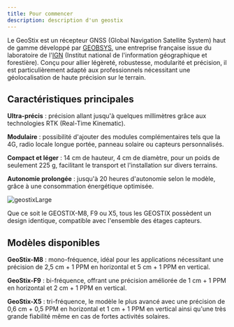 ```yaml
---
title: Pour commencer
description: description d'un geostix
---
```


Le GeoStix est un récepteur GNSS (Global Navigation Satellite System) haut de gamme développé par [GEOBSYS]('https://geobsys.com), une entreprise française issue du laboratoire de l'[IGN](https://ign.fr) (Institut national de l'information géographique et forestière). 
Conçu pour allier légèreté, robustesse, modularité et précision, il est particulièrement adapté aux professionnels nécessitant une géolocalisation de haute précision sur le terrain.​

## Caractéristiques principales
**Ultra-précis** : précision allant jusqu'à quelques millimètres grâce aux technologies RTK (Real-Time Kinematic).

**Modulaire** : possibilité d'ajouter des modules complémentaires tels que la 4G, radio locale longue portée, panneau solaire ou capteurs personnalisés.

**Compact et léger** : 14 cm de hauteur, 4 cm de diamètre, pour un poids de seulement 225 g, facilitant le transport et l'installation sur divers terrains.

**Autonomie prolongée** : jusqu'à 20 heures d'autonomie selon le modèle, grâce à une consommation énergétique optimisée.

 ![geostixLarge](/images/geostixLarge.png)


<Aside type="note" title="UN UNIQUE DESIGN">
  Que ce soit le GEOSTIX-M8, F9 ou X5, tous les GEOSTIX possèdent un design identique, compatible avec l'ensemble des étages capteurs. 
</Aside>


## Modèles disponibles
**GeoStix-M8** : mono-fréquence, idéal pour les applications nécessitant une précision de 2,5 cm + 1 PPM en horizontal et 5 cm + 1 PPM en vertical.

**GeoStix-F9** : bi-fréquence, offrant une précision améliorée de 1 cm + 1 PPM en horizontal et 2 cm + 1 PPM en vertical.

**GeoStix-X5** : tri-fréquence, le modèle le plus avancé avec une précision de 0,6 cm + 0,5 PPM en horizontal et 1 cm + 1 PPM en vertical ainsi qu'une très grande fiabilité même en cas de fortes activités solaires.​


